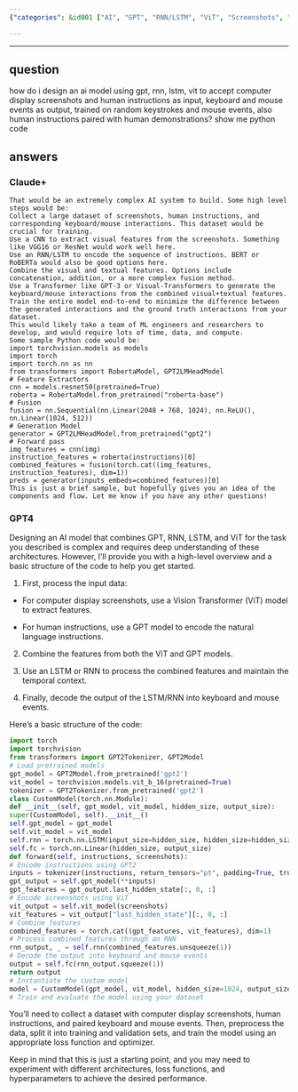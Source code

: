 ```yaml
---
{"categories": &id001 ["AI", "GPT", "RNN/LSTM", "ViT", "Screenshots", "Natural Language Instructions", "Keyboard/Mouse Events"], "category": "Artificial Intelligence", "date": "2023-04-03 05:10:58", "description": "This article discusses an AI model that utilizes GPT, RNN/LSTM, and ViT to process input data from various sources such as screenshots, natural language instructions, and keyboard/mouse events. The model first extracts features using ViT, then encodes instructions with GPT, followed by processing the combined features through LSTM/RNN. Finally, it decodes the output into events utilizing CNNs, RobertaModel, and GPT2LMHeadModel.", "tags": *id001, "title": "Ask Chatgpt How To Create An Ai Model For Controlling Computer Under Human Instruction"}

---
```


------

## question

how do i design an ai model using gpt, rnn, lstm, vit to accept computer display screenshots and human instructions as input, keyboard and mouse events as output, trained on random keystrokes and mouse events, also human instructions paired with human demonstrations? show me python code

## answers

### Claude+

```
That would be an extremely complex AI system to build. Some high level steps would be:
Collect a large dataset of screenshots, human instructions, and corresponding keyboard/mouse interactions. This dataset would be crucial for training.
Use a CNN to extract visual features from the screenshots. Something like VGG16 or ResNet would work well here.
Use an RNN/LSTM to encode the sequence of instructions. BERT or RoBERTa would also be good options here.
Combine the visual and textual features. Options include concatenation, addition, or a more complex fusion method.
Use a Transformer like GPT-3 or Visual-Transformers to generate the keyboard/mouse interactions from the combined visual+textual features.
Train the entire model end-to-end to minimize the difference between the generated interactions and the ground truth interactions from your dataset.
This would likely take a team of ML engineers and researchers to develop, and would require lots of time, data, and compute.
Some sample Python code would be:
import torchvision.models as models
import torch
import torch.nn as nn
from transformers import RobertaModel, GPT2LMHeadModel
# Feature Extractors
cnn = models.resnet50(pretrained=True)
roberta = RobertaModel.from_pretrained("roberta-base")
# Fusion
fusion = nn.Sequential(nn.Linear(2048 + 768, 1024), nn.ReLU(), nn.Linear(1024, 512))
# Generation Model
generator = GPT2LMHeadModel.from_pretrained("gpt2")
# Forward pass
img_features = cnn(img)
instruction_features = roberta(instructions)[0]
combined_features = fusion(torch.cat((img_features, instruction_features), dim=1))
preds = generator(inputs_embeds=combined_features)[0]
This is just a brief sample, but hopefully gives you an idea of the components and flow. Let me know if you have any other questions!

```

### GPT4

Designing an AI model that combines GPT, RNN, LSTM, and ViT for the task you described is complex and requires deep understanding of these architectures. However, I'll provide you with a high-level overview and a basic structure of the code to help you get started.

1. First, process the input data:

- For computer display screenshots, use a Vision Transformer (ViT) model to extract features.

- For human instructions, use a GPT model to encode the natural language instructions.

2. Combine the features from both the ViT and GPT models.

3. Use an LSTM or RNN to process the combined features and maintain the temporal context.

4. Finally, decode the output of the LSTM/RNN into keyboard and mouse events.

Here's a basic structure of the code:

```python
import torch
import torchvision
from transformers import GPT2Tokenizer, GPT2Model
# Load pretrained models
gpt_model = GPT2Model.from_pretrained('gpt2')
vit_model = torchvision.models.vit_b_16(pretrained=True)
tokenizer = GPT2Tokenizer.from_pretrained('gpt2')
class CustomModel(torch.nn.Module):
def __init__(self, gpt_model, vit_model, hidden_size, output_size):
super(CustomModel, self).__init__()
self.gpt_model = gpt_model
self.vit_model = vit_model
self.rnn = torch.nn.LSTM(input_size=hidden_size, hidden_size=hidden_size, batch_first=True)
self.fc = torch.nn.Linear(hidden_size, output_size)
def forward(self, instructions, screenshots):
# Encode instructions using GPT2
inputs = tokenizer(instructions, return_tensors="pt", padding=True, truncation=True)
gpt_output = self.gpt_model(**inputs)
gpt_features = gpt_output.last_hidden_state[:, 0, :]
# Encode screenshots using ViT
vit_output = self.vit_model(screenshots)
vit_features = vit_output["last_hidden_state"][:, 0, :]
# Combine features
combined_features = torch.cat((gpt_features, vit_features), dim=1)
# Process combined features through an RNN
rnn_output, _ = self.rnn(combined_features.unsqueeze(1))
# Decode the output into keyboard and mouse events
output = self.fc(rnn_output.squeeze(1))
return output
# Instantiate the custom model
model = CustomModel(gpt_model, vit_model, hidden_size=1024, output_size=256)
# Train and evaluate the model using your dataset

```

You'll need to collect a dataset with computer display screenshots, human instructions, and paired keyboard and mouse events. Then, preprocess the data, split it into training and validation sets, and train the model using an appropriate loss function and optimizer.

Keep in mind that this is just a starting point, and you may need to experiment with different architectures, loss functions, and hyperparameters to achieve the desired performance.

